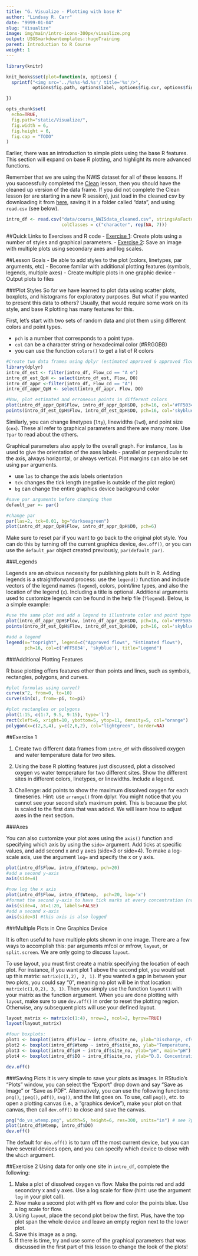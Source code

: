 ```yaml
---
title: "G. Visualize - Plotting with base R"
author: "Lindsay R. Carr"
date: "9999-01-04"
slug: "Visualize"
image: img/main/intro-icons-300px/visualize.png
output: USGSmarkdowntemplates::hugoTraining
parent: Introduction to R Course
weight: 1
---
```


```r
library(knitr)

knit_hooks$set(plot=function(x, options) {
  sprintf("<img src='../%s%s-%d.%s'/ title='%s'/>", 
          options$fig.path, options$label, options$fig.cur, options$fig.ext, options$fig.cap)

})

opts_chunk$set(
  echo=TRUE,
  fig.path="static/Visualize/",
  fig.width = 6,
  fig.height = 6,
  fig.cap = "TODO"
)
```

Earlier, there was an introduction to simple plots using the base R features. This section will expand on base R plotting, and highlight its more advanced functions. 

Remember that we are using the NWIS dataset for all of these lessons. If you successfully completed the [Clean](/intro-curriculum/clean) lesson, then you should have the cleaned up version of the data frame. If you did not complete the Clean lesson (or are starting in a new R session), just load in the cleaned csv by downloading it from [here](/intro-curriculum/data), saving it in a folder called "data", and using `read.csv` (see below).

```r
intro_df <- read.csv("data/course_NWISdata_cleaned.csv", stringsAsFactors = FALSE, 
                     colClasses = c("character", rep(NA, 7)))
```

##Quick Links to Exercises and R code
- [Exercise 1](#exercise-1): Create plots using a number of styles and graphical parameters.
- [Exercise 2](#exercise-2): Save an image with multiple plots using secondary axes and log scales.

##Lesson Goals
- Be able to add styles to the plot (colors, linetypes, par arguments, etc)
- Become familar with additional plotting features (symbols, legends, multiple axes)
- Create multiple plots in one graphic device
- Output plots to files

###Plot Styles
So far we have learned to plot data using scatter plots, boxplots, and histograms for exploratory purposes. But what if you wanted to present this data to others? Usually, that would require some work on its style, and base R plotting has many features for this.

First, let's start with two sets of random data and plot them using different colors and point types. 

- `pch` is a number that corresponds to a point type. 
- `col` can be a character string or hexadecimal color (#RRGGBB)
- you can use the function `colors()` to get a list of R colors

```r
#Create two data frames using dplyr (estimated approved & approved flows)
library(dplyr)
intro_df_est <- filter(intro_df, Flow_cd == "A e")
intro_df_est_QpH <- select(intro_df_est, Flow, DO)
intro_df_appr <-filter(intro_df, Flow_cd == "A") 
intro_df_appr_QpH <- select(intro_df_appr, Flow, DO)

#Now, plot estimated and erroneous points in different colors
plot(intro_df_appr_QpH$Flow, intro_df_appr_QpH$DO, pch=16, col='#FF5034')
points(intro_df_est_QpH$Flow, intro_df_est_QpH$DO, pch=16, col='skyblue')
```

Similarly, you can change linetypes (`lty`), linewidths (`lwd`), and point size (`cex`). These all refer to graphical parameters and there are many more. Use `?par` to read about the others.  

Graphical parameters also apply to the overall graph. For instance, `las` is used to give the orientation of the axes labels - parallel or perpendicular to the axis, always horizontal, or always vertical. Plot margins can also be set using `par` arguments. 

- use `las` to change the axis labels orientation
- `tck` changes the tick length (negative is outside of the plot region)
- `bg` can change the entire graphics device background color

```r
#save par arguments before changing them
default_par <- par()

#change par
par(las=2, tck=0.01, bg="darkseagreen")
plot(intro_df_appr_QpH$Flow, intro_df_appr_QpH$DO, pch=6)
```

Make sure to reset par if you want to go back to the original plot style. You can do this by turning off the current graphics device, `dev.off()`, or you can use the `default_par` object created previously, `par(default_par)`.

###Legends

Legends are an obvious necessity for publishing plots built in R. Adding legends is a straightforward process: use the `legend()` function and include vectors of the legend names (`legend`), colors, point/line types, and also the location of the legend (`x`). Including a title is optional. Additional arguments used to customize legends can be found in the help file (`?legend`). Below, is a simple example: 

```r
#use the same plot and add a legend to illustrate color and point type
plot(intro_df_appr_QpH$Flow, intro_df_appr_QpH$DO, pch=16, col='#FF5034')
points(intro_df_est_QpH$Flow, intro_df_est_QpH$DO, pch=16, col='skyblue')

#add a legend
legend(x="topright", legend=c("Approved flows", "Estimated flows"),
       pch=16, col=c('#FF5034', 'skyblue'), title="Legend")
```

###Additional Plotting Features

R base plotting offers features other than points and lines, such as symbols, rectangles, polygons, and curves.

```r
#plot formulas using curve()
curve(x^2, from=0, to=10)
curve(sin(x), from=-pi, to=pi)

#plot rectangles or polygons
plot(1:15, c(1:7, 9.5, 9:15), type='l')
rect(xleft=6, xright=10, ybottom=5, ytop=11, density=5, col="orange")
polygon(x=c(2,3,4), y=c(2,6,2), col="lightgreen", border=NA)
```


##Exercise 1

1. Create two different data frames from `intro_df` with dissolved oxygen and water temperature data for two sites. 

2. Using the base R plotting features just discussed, plot a dissolved oxygen vs water temperature for two different sites. Show the different sites in different colors, linetypes, or linewidths. Include a legend. 

3. Challenge: add points to show the maximum dissolved oxygen for each timeseries. Hint: use `arrange()` from dplyr. You might notice that you cannot see your second site's maximum point. This is because the plot is scaled to the first data that was added. We will learn how to adjust axes in the next section.

###Axes

You can also customize your plot axes using the `axis()` function and specifying which axis by using the `side=` argument. Add ticks at specific values, and add second x and y axes (side=3 or side=4). To make a log-scale axis, use the argument `log=` and specify the x or y axis.   

```r
plot(intro_df$Flow, intro_df$Wtemp, pch=20)
#add a second y-axis
axis(side=4)

#now log the x axis
plot(intro_df$Flow, intro_df$Wtemp,  pch=20, log='x')
#format the second y-axis to have tick marks at every concentration (not just every 5) & no labels
axis(side=4, at=1:20, labels=FALSE)
#add a second x-axis
axis(side=3) #this axis is also logged
```


###Multiple Plots in One Graphics Device

It is often useful to have multiple plots shown in one image. There are a few ways to accomplish this: par arguments mfcol or mfrow, `layout`, or `split.screen`. We are only going to discuss `layout`. 

To use layout, you must first create a matrix specifying the location of each plot. For instance, if you want plot 1 above the second plot, you would set up this matrix: `matrix(c(1,2), 2, 1)`. If you wanted a gap in between your two plots, you could say "0", meaning no plot will be in that location: `matrix(c(1,0,2), 3, 1)`. Then you simply use the function `layout()` with your matrix as the function argument. When you are done plotting with `layout`, make sure to use `dev.off()` in order to reset the plotting region. Otherwise, any subsequent plots will use your defined layout.

```r
layout_matrix <- matrix(c(1:4), nrow=2, ncol=2, byrow=TRUE)
layout(layout_matrix)

#four boxplots:
plot1 <- boxplot(intro_df$Flow ~ intro_df$site_no, ylab="Discharge, cfs", main="Discharge")
plot2 <- boxplot(intro_df$Wtemp ~ intro_df$site_no, ylab="Temperature, deg C", main="Water Temp")
plot3 <- boxplot(intro_df$pH ~ intro_df$site_no, ylab="pH", main="pH")
plot4 <- boxplot(intro_df$DO ~ intro_df$site_no, ylab="D.O. Concentration, mg/L", main="Dissolved Oxygen")

dev.off()
```


###Saving Plots
It is very simple to save your plots as images. In RStudio's "Plots" window, you can select the "Export" drop down and say "Save as Image" or "Save as PDF". Alternatively, you can use the following functions: `png()`, `jpeg()`, `pdf()`, `svg()`, and the list goes on. To use, call `png()`, etc. to open a plotting canvas (i.e., a "graphics device"), make your plot on that canvas, then call `dev.off()` to close and save the canvas.

```r
png("do_vs_wtemp.png", width=5, height=6, res=300, units="in") # see ?png
plot(intro_df$Wtemp, intro_df$DO)
dev.off()
```

The default for `dev.off()` is to turn off the most current device, but you can have several devices open, and you can specify which device to close with the `which` argument. 


##Exercise 2
Using data for only one site in `intro_df`, complete the following:

1. Make a plot of dissolved oxygen vs flow. Make the points red and add secondary x and y axes. Use a log scale for flow (hint: use the argument `log` in your plot call).
2. Now make a second plot with pH vs flow and color the points blue. Use a log scale for flow.
3. Using `layout`, place the second plot below the first. Plus, have the top plot span the whole device and leave an empty region next to the lower plot. 
4. Save this image as a png.
5. If there is time, try and use some of the graphical parameters that was discussed in the first part of this lesson to change the look of the plots!
